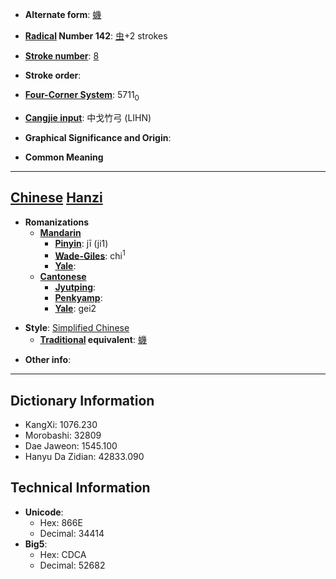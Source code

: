 * '''Alternate form''': [[蟣]]

* '''[[Wiktionary:Chinese radical index| Radical]] Number 142''': [[Wiktionary:Chinese radical index 虫|虫]]+2 strokes

* '''[[Wiktionary:Chinese total strokes index|Stroke number]]''': [[Wiktionary:Chinese total strokes index 8|8]]

* '''Stroke order''': 

* '''[[Wiktionary:Chinese four corner index|Four-Corner System]]''': 5711<sub>0</sub>

* '''[[Wiktionary:Chinese Cangjie index|Cangjie input]]''': 中戈竹弓 (LIHN)

* '''Graphical Significance and Origin''': 

* '''Common Meaning'''

----

== [[Chinese]] [[Hanzi]] ==

* '''Romanizations'''
** '''[[Mandarin]]'''
*** '''[[Pinyin]]''': jī (ji1)
*** '''[[Wade-Giles]]''': chi<sup>1</sup>
*** '''[[Yale]]''': 
** '''[[Cantonese]]'''
*** '''[[Jyutping]]''':
*** '''[[Penkyamp]]''': 
*** '''[[Yale]]''': gei2

* '''Style''': [[Simplified Chinese]] 
** '''[[Traditional Chinese|Traditional]] equivalent''': [[蟣]]

* '''Other info''': 

----

== Dictionary Information ==

* KangXi: 1076.230
* Morobashi: 32809
* Dae Jaweon: 1545.100
* Hanyu Da Zidian: 42833.090

== Technical Information ==

* '''Unicode''':
** Hex: 866E
** Decimal: 34414
* '''Big5''':
** Hex: CDCA
** Decimal: 52682
